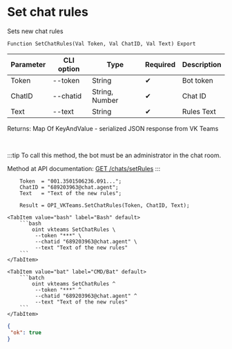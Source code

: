 ﻿---
sidebar_position: 14
description:  Sets new chat rulesСтраницы
keywords: [1C, 1С, 1С:Enterprise, 1С:Enterprise 8.3, API, Integration, Services, Exchange, OneScript, CLI, VKTeams]
---


# Set chat rules
 Sets new chat rules



`Function SetChatRules(Val Token, Val ChatID, Val Text) Export`

  | Parameter | CLI option | Type | Required | Description |
  |-|-|-|-|-|
  | Token | --token | String | &#x2714; | Bot token |
  | ChatID | --chatid | String, Number | &#x2714; | Chat ID |
  | Text | --text | String | &#x2714; | Rules Text |

  
  Returns:  Map Of KeyAndValue - serialized JSON response from VK Teams

<br/>

:::tip
To call this method, the bot must be an administrator in the chat room.

Method at API documentation: [GET /chats/setRules](https://teams.vk.com/botapi/#/chats/get_chats_setRules)
:::
<br/>



```bsl title="1C:Enterprise/OneScript code example"
    Token  = "001.3501506236.091...";
    ChatID = "689203963@chat.agent";
    Text   = "Text of the new rules";

    Result = OPI_VKTeams.SetChatRules(Token, ChatID, Text);
```
 

 <Tabs>
  
    <TabItem value="bash" label="Bash" default>
        ```bash
            oint vkteams SetChatRules \
             --token "***" \
             --chatid "689203963@chat.agent" \
             --text "Text of the new rules"
        ```
    </TabItem>
  
    <TabItem value="bat" label="CMD/Bat" default>
        ```batch
            oint vkteams SetChatRules ^
             --token "***" ^
             --chatid "689203963@chat.agent" ^
             --text "Text of the new rules"
        ```
    </TabItem>
</Tabs>


```json title="Result"
{
 "ok": true
}
```
